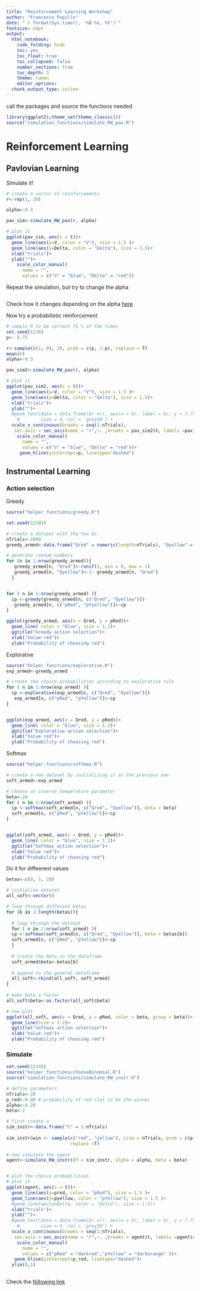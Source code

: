 ```yaml
---
title: "Reinforcement Learning Workshop"
author: "Francesco Pupillo"
date: "`r format(Sys.time(), '%B %e, %Y')`"
fontsize: 24pt
output:
  html_notebook:
    code_folding: hide
    toc: yes
    toc_float: true
    toc_collapsed: false
    number_sections: true
    toc_depth: 3
    theme: lumen
    editor_options: 
  chunk_output_type: inline
---
```


call the packages and source the functions needed
```r
library(ggplot2);theme_set(theme_classic())
source("simulation_functions/simulate_RW_pav.R")

```


# Reinforcement Learning 
## Pavlovian Learning
Simulate it!
```r
# create a vector of reinforcements
r<-rep(1, 20)

alpha<-0.3

pav_sim<-simulate_RW_pav(r, alpha)

# plot it 
ggplot(pav_sim, aes(x = t))+
  geom_line(aes(y=V, color = "V"), size = 1.5 )+
  geom_line(aes(y=Delta, color = "Delta"), size = 1.5)+
  xlab("trials")+
  ylab("")+
    scale_color_manual(
      name = "",
      values = c("V" = "blue", "Delta" = "red"))

```

Repeat the simulation, but try to change the alpha
```r

```

Check how it changes depending on the alpha [here](https://francescopupillo.shinyapps.io/rmw_shiny/)

Now try a probabilistic reinforcement
```r

# sample R to be correct 75 % of the times
set.seed(1236)
p<- 0.75

r<-sample(c(1, 0), 20, prob = c(p, 1-p), replace = T)
mean(r)
alpha<-0.3

pav_sim2<-simulate_RW_pav(r, alpha)

# plot it 
ggplot(pav_sim2, aes(x = t))+
  geom_line(aes(y=V, color = "V"), size = 1.5 )+
  geom_line(aes(y=Delta, color = "Delta"), size = 1.5)+
  xlab("trials")+
  ylab("")+
  #geom_text(data = data.frame(br =r), aes(x = br, label = br, y = 7.75),
    #        size = 4, col = 'grey30') +
  scale_x_continuous(breaks = seq(1:nTrials),
   sec.axis = sec_axis(name = "r",~. ,breaks = pav_sim2$t, labels =pav_sim2$r))+
    scale_color_manual(
      name = "",
      values = c("V" = "blue", "Delta" = "red"))+
     geom_hline(yintercept=p, linetype="dashed")

```



## Instrumental Learning

### Action selection

Greedy
```r
source("helper_functions/greedy.R")

set.seed(12345)

# create a dataset with the two Qs
nTrials<-1000
greedy_armed<-data.frame("Qred" = numeric(length=nTrials), "Qyellow" = numeric(length=nTrials), "pRed" = numeric(length=nTrials), "pYellow" = numeric(length=nTrials))

# generate random numbers
for (n in 1:nrow(greedy_armed)){
   greedy_armed[n, "Qred"]<-runif(1, min = 0, max = 1)
   greedy_armed[n, "Qyellow"]<-1- greedy_armed[n, "Qred"]
  }


for ( n in 1:nrow(greedy_armed) ){
  cp <-greedy(greedy_armed[n, c("Qred", "Qyellow")])
   greedy_armed[n, c("pRed", "pYyellow")]<-cp
}

ggplot(greedy_armed, aes(x = Qred, y = pRed))+
  geom_line( color = "blue", size = 1.2)+
  ggtitle("Greedy action selection")+
  xlab("Value red")+
  ylab("Probability of choosing red")

```
Explorative
```r
source("helper_functions/explorative.R")
exp_armed<-greedy_armed

# create the choice probabilities according to explorative rule
for ( n in 1:nrow(exp_armed) ){
  cp <-explorative(exp_armed[n, c("Qred", "Qyellow")])
   exp_armed[n, c("pRed", "pYellow")]<-cp
}


ggplot(exp_armed, aes(x = Qred, y = pRed))+
  geom_line( color = "blue", size = 1.2)+
  ggtitle("Explorative action selection")+
  xlab("Value red")+
  ylab("Probability of choosing red")

```

Softmax
```r
source("helper_functions/softmax.R")

# create a new dataset by initializing it as the previous one
soft_armed<-exp_armed

# choose an inverse temperature parameter
beta<-20
for ( n in 1:nrow(soft_armed) ){
  cp <-softmax(soft_armed[n, c("Qred", "Qyellow")], beta = beta)
  soft_armed[n, c("pRed", "pYellow")]<-cp
}


ggplot(soft_armed, aes(x = Qred, y = pRed))+
  geom_line( color = "blue", size = 1.2)+
  ggtitle("Softmax action selection")+
  xlab("Value red")+
  ylab("Probability of choosing red")

```
Do it for diffeerent values
```r
betas<-c(0, 5, 20)

# initialize dataset
all_soft<-vector()

# loop through different betas
for (b in 1:length(betas)){
  
  # loop through the dataset
  for ( n in 1:nrow(soft_armed) ){
  cp <-softmax(soft_armed[n, c("Qred", "Qyellow")], beta = betas[b])
  soft_armed[n, c("pRed", "pYellow")]<-cp
  }
  
  # create the beta in the dataframe
  soft_armed$beta<-betas[b]
  
  # append to the general dataframe
  all_soft<-rbind(all_soft, soft_armed)
}
    
# make beta a factor
all_soft$beta<-as.factor(all_soft$beta)

# now plot
ggplot(all_soft, aes(x = Qred, y = pRed, color = beta, group = beta))+
  geom_line(size = 1.2)+
  ggtitle("Softmax action selection")+
  xlab("Value red")+
  ylab("Probability of choosing red")
```


### Simulate
```r
set.seed(12345)
source("helper_functions/chooseBinomial.R")
source("simulation_functions/simulate_RW_instr.R")

# define parameters
nTrials<-20
p_red<-0.80 # probability of red slot to be the winner
alpha<-0.20
beta<-2

# first create a
sim_instr<-data.frame("t" = 1:nTrials)
                    
sim_instr$win <- sample(c("red", "yellow"), size = nTrials, prob = c(p_red, 1-p_red),
                        replace =T)
                      
# now simulate the agent
agent<-simulate_RW_instr(df = sim_instr, alpha = alpha, beta = beta)


# plot the choice probabilities
# plot it 
ggplot(agent, aes(x = t))+
  geom_line(aes(y=pred, color = "pRed"), size = 1.5 )+
  geom_line(aes(y=pyellow, color = "pYellow"), size = 1.5 )+
  #geom_line(aes(y=Delta, color = "Delta"), size = 1.5)+
  xlab("trials")+
  ylab("")+
  #geom_text(data = data.frame(br =r), aes(x = br, label = br, y = 7.75),
    #        size = 4, col = 'grey30') +
  scale_x_continuous(breaks = seq(1:nTrials),
   sec.axis = sec_axis(name = "r",~. ,breaks = agent$t, labels =agent$r))+
    scale_color_manual(
      name = "",
      values = c("pRed" = "darkred","pYellow" = "darkorange" ))+
   geom_hline(yintercept=p_red, linetype="dashed")+
  ylim(0,1)
  

```
Check the [following link ](https://francescopupillo.shinyapps.io/lr_shiny/)



